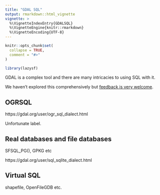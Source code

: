 ```yaml
---
title: "GDAL SQL"
output: rmarkdown::html_vignette
vignette: >
  %\VignetteIndexEntry{GDALSQL}
  %\VignetteEngine{knitr::rmarkdown}
  %\VignetteEncoding{UTF-8}
---
```


```r
knitr::opts_chunk$set(
  collapse = TRUE,
  comment = "#>"
)
```

```r
library(lazysf)
```


GDAL is a complex tool and there are many intricacies to using SQL with it. 

We haven't explored this comprehensively but [feedback is very welcome](https://github.com/mdsumner/lazysf/issues).


## OGRSQL 

https://gdal.org/user/ogr_sql_dialect.html

Unfortunate label. 

## Real databases and file databases


SFSQL_PG(), GPKG etc

https://gdal.org/user/sql_sqlite_dialect.html

## Virtual SQL

shapefile, OpenFileGDB etc. 

